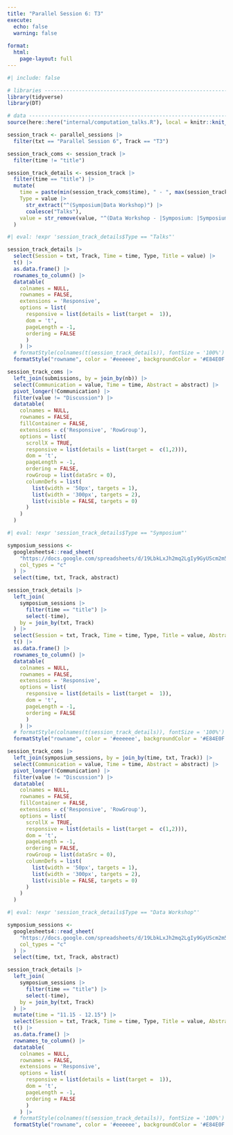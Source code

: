 ```yaml
---
title: "Parallel Session 6: T3"
execute: 
  echo: false
  warning: false
  
format: 
  html:
    page-layout: full
---
```



```r
#| include: false

# libraries --------------------------------------------------------------------
library(tidyverse)
library(DT)

# data -------------------------------------------------------------------------
source(here::here("internal/computation_talks.R"), local = knitr::knit_global())

session_track <- parallel_sessions |>
  filter(txt == "Parallel Session 6", Track == "T3")

session_track_coms <- session_track |> 
  filter(time != "title")

session_track_details <- session_track |> 
  filter(time == "title") |> 
  mutate(
    time = paste(min(session_track_coms$time), " - ", max(session_track_coms$time)),
    Type = value |> 
      str_extract("^(Symposium|Data Workshop)") |> 
      coalesce("Talks"),
    value = str_remove(value, "^(Data Workshop - |Symposium: |Symposium )")
  )
```

```r
#| eval: !expr 'session_track_details$Type == "Talks"'

session_track_details |> 
  select(Session = txt, Track, Time = time, Type, Title = value) |> 
  t() |> 
  as.data.frame() |> 
  rownames_to_column() |>
  datatable(
    colnames = NULL,
    rownames = FALSE,
    extensions = 'Responsive',
    options = list(
      responsive = list(details = list(target =  1)),
      dom = 't',
      pageLength = -1,
      ordering = FALSE
      )
    ) |>
  # formatStyle(colnames(t(session_track_details)), fontSize = '100%') |>
  formatStyle("rowname", color = '#eeeeee', backgroundColor = '#E84E0F', fontWeight = 'bold')

session_track_coms |> 
  left_join(submissions, by = join_by(nb)) |>
  select(Communication = value, Time = time, Abstract = abstract) |>
  pivot_longer(!Communication) |> 
  filter(value != "Discussion") |> 
  datatable(
    colnames = NULL,
    rownames = FALSE,
    fillContainer = FALSE,
    extensions = c('Responsive', 'RowGroup'),
    options = list(
      scrollX = TRUE,
      responsive = list(details = list(target =  c(1,2))),
      dom = 't',
      pageLength = -1,
      ordering = FALSE,
      rowGroup = list(dataSrc = 0),
      columnDefs = list(
        list(width = '50px', targets = 1),
        list(width = '300px', targets = 2),
        list(visible = FALSE, targets = 0)
      )
    )
  )
```

```r
#| eval: !expr 'session_track_details$Type == "Symposium"'

symposium_sessions <- 
  googlesheets4::read_sheet(
    "https://docs.google.com/spreadsheets/d/19LbkLxJh2mq2LgIy9GyUScm2m5UANRYg-FwLKhAp3E4/edit?usp=sharing",
    col_types = "c"
  ) |> 
  select(time, txt, Track, abstract)

session_track_details |> 
  left_join(
    symposium_sessions |> 
      filter(time == "title") |> 
      select(-time), 
    by = join_by(txt, Track)
  ) |> 
  select(Session = txt, Track, Time = time, Type, Title = value, Abstract = abstract) |> 
  t() |> 
  as.data.frame() |> 
  rownames_to_column() |>
  datatable(
    colnames = NULL,
    rownames = FALSE,
    extensions = 'Responsive',
    options = list(
      responsive = list(details = list(target =  1)),
      dom = 't',
      pageLength = -1,
      ordering = FALSE
      )
    ) |>
  # formatStyle(colnames(t(session_track_details)), fontSize = '100%') |>
  formatStyle("rowname", color = '#eeeeee', backgroundColor = '#E84E0F', fontWeight = 'bold')

session_track_coms |>
  left_join(symposium_sessions, by = join_by(time, txt, Track)) |> 
  select(Communication = value, Time = time, Abstract = abstract) |>
  pivot_longer(!Communication) |> 
  filter(value != "Discussion") |> 
  datatable(
    colnames = NULL,
    rownames = FALSE,
    fillContainer = FALSE,
    extensions = c('Responsive', 'RowGroup'),
    options = list(
      scrollX = TRUE,
      responsive = list(details = list(target =  c(1,2))),
      dom = 't',
      pageLength = -1,
      ordering = FALSE,
      rowGroup = list(dataSrc = 0),
      columnDefs = list(
        list(width = '50px', targets = 1),
        list(width = '300px', targets = 2),
        list(visible = FALSE, targets = 0)
      )
    )
  )
```

```r
#| eval: !expr 'session_track_details$Type == "Data Workshop"'

symposium_sessions <- 
  googlesheets4::read_sheet(
    "https://docs.google.com/spreadsheets/d/19LbkLxJh2mq2LgIy9GyUScm2m5UANRYg-FwLKhAp3E4/edit?usp=sharing",
    col_types = "c"
  ) |> 
  select(time, txt, Track, abstract)

session_track_details |> 
  left_join(
    symposium_sessions |> 
      filter(time == "title") |> 
      select(-time), 
    by = join_by(txt, Track)
  ) |> 
  mutate(time = "11.15 - 12.15") |> 
  select(Session = txt, Track, Time = time, Type, Title = value, Abstract = abstract) |> 
  t() |> 
  as.data.frame() |> 
  rownames_to_column() |>
  datatable(
    colnames = NULL,
    rownames = FALSE,
    extensions = 'Responsive',
    options = list(
      responsive = list(details = list(target =  1)),
      dom = 't',
      pageLength = -1,
      ordering = FALSE
      )
    ) |>
  # formatStyle(colnames(t(session_track_details)), fontSize = '100%') |>
  formatStyle("rowname", color = '#eeeeee', backgroundColor = '#E84E0F', fontWeight = 'bold')
```
